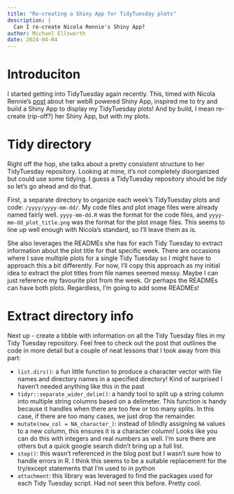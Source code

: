 ```yaml
---
title: "Re-creating a Shiny App for TidyTuesday plots"
description: |
  Can I re-create Nicola Rennie's Shiny App?
author: Michael Ellsworth
date: 2024-04-04
---
```


# Introduciton
I started getting into TidyTuesday again recently. This, timed with Nicola Rennie's [post](https://nrennie.rbind.io/blog/webr-shiny-tidytuesday/) about her webR powered Shiny App, inspired me to try and build a Shiny App to display my TidyTuesday plots! And by build, I mean re-create (rip-off?) her Shiny App, but with my plots.

# Tidy directory
Right off the hop, she talks about a pretty consistent structure to her TidyTuesday repository. Looking at mine, it's not completely disorganized but could use some tidying. I guess a TidyTuesday repository should be *tidy* so let's go ahead and do that.

First, a separate directory to organize each week's TidyTuesday plots and code: `/yyyy/yyyy-mm-dd/`. My code files and plot image files were already named fairly well. `yyyy-mm-dd.R` was the format for the code files, and `yyyy-mm-dd_plot_title.png` was the format for the plot image files. This seems to line up well enough with Nicola's standard, so I'll leave them as is.

She also leverages the READMEs she has for each Tidy Tuesday to extract information about the plot title for that specific week. There are occasions where I save multiple plots for a single Tidy Tuesday so I might have to approach this a bit differently. For now, I'll copy this approach as my initial idea to extract the plot titles from file names seemed messy. Maybe I can just reference my favourite plot from the week. Or perhaps the READMEs can have both plots. Regardless, I'm going to add some READMEs!

# Extract directory info
Next up - create a tibble with information on all the Tidy Tuesday files in my Tidy Tuesday repository. Feel free to check out the post that outlines the code in more detail but a couple of neat lessons that I took away from this part:

- `list.dirs()`: a fun little function to produce a character vector with file names and directory names in a specified directory! Kind of surprised I haven't needed anything like this in the past
- `tidyr::separate_wider_delim()`: a handy tool to split up a string column into multiple string columns based on a delimeter. This function is handy because it handles when there are too few or too many splits. In this case, if there are too many cases, we just drop the remainder.
- `mutate(new_col = NA_character_)`: instead of blindly assigning `NA` values to a new column, this ensures it is a character column! Looks like you can do this with integers and real numbers as well. I'm sure there are others but a quick google search didn't bring up a full list.
- `stop()`: this wasn't referenced in the blog post but I wasn't sure how to handle errors in R. I think this seems to be a suitable replacement for the try/except statements that I'm used to in python
- `attachment`: this library was leveraged to find the packages used for each Tidy Tuesday script. Had not seen this before. Pretty cool.




